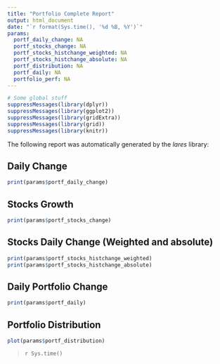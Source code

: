 ```yaml
---
title: "Portfolio Complete Report"
output: html_document
date: "`r format(Sys.time(), '%d %B, %Y')`"
params:
  portf_daily_change: NA
  portf_stocks_change: NA
  portf_stocks_histchange_weighted: NA
  portf_stocks_histchange_absolute: NA
  portf_distribution: NA
  portf_daily: NA
  portfolio_perf: NA
---
```

```r
# Some global stuff
suppressMessages(library(dplyr))
suppressMessages(library(ggplot2))
suppressMessages(library(gridExtra))
suppressMessages(library(grid))
suppressMessages(library(knitr))
```

The following report was automatically generated by the *lares* library:

## Daily Change
```r
print(params$portf_daily_change)
```

## Stocks Growth
```r
print(params$portf_stocks_change)
```

## Stocks Daily Change (Weighted and absolute)
```r
print(params$portf_stocks_histchange_weighted)
print(params$portf_stocks_histchange_absolute)
```

## Daily Portfolio Change
```r
print(params$portf_daily)
```

## Portfolio Distribution
```r
plot(params$portf_distribution)
```

>`r Sys.time()`
